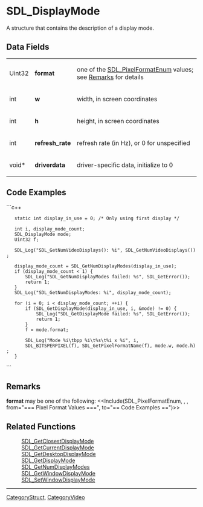 <!-- pragma section-numbers off -->
<!-- pragma disable-camelcase -->

= SDL_DisplayMode =
A structure that contains the description of a display mode.


== Data Fields ==
{|
|Uint32
|'''format'''
|one of the [[SDL_PixelFormatEnum]] values; see [[#Remarks|Remarks]] for details
|-
|int
|'''w'''
|width, in screen coordinates
|-
|int
|'''h'''
|height, in screen coordinates
|-
|int
|'''refresh_rate'''
|refresh rate (in Hz), or 0 for unspecified 
|-
|void*
|'''driverdata'''
|driver-specific data, initialize to 0
|}

== Code Examples ==
```c++

    static int display_in_use = 0; /* Only using first display */

    int i, display_mode_count;
    SDL_DisplayMode mode;
    Uint32 f;

    SDL_Log("SDL_GetNumVideoDisplays(): %i", SDL_GetNumVideoDisplays());

    display_mode_count = SDL_GetNumDisplayModes(display_in_use);
    if (display_mode_count < 1) {
        SDL_Log("SDL_GetNumDisplayModes failed: %s", SDL_GetError());
        return 1;
    }
    SDL_Log("SDL_GetNumDisplayModes: %i", display_mode_count);

    for (i = 0; i < display_mode_count; ++i) {
        if (SDL_GetDisplayMode(display_in_use, i, &mode) != 0) {
            SDL_Log("SDL_GetDisplayMode failed: %s", SDL_GetError());
            return 1;
        }
        f = mode.format;

        SDL_Log("Mode %i\tbpp %i\t%s\t%i x %i", i,
        SDL_BITSPERPIXEL(f), SDL_GetPixelFormatName(f), mode.w, mode.h);
    }

```

== Remarks ==
'''format''' may be one of the following:
<<Include(SDL_PixelFormatEnum, , , from="=== Pixel Format Values ===", to="== Code Examples ==")>>

== Related Functions ==
:[[SDL_GetClosestDisplayMode]]
:[[SDL_GetCurrentDisplayMode]]
:[[SDL_GetDesktopDisplayMode]]
:[[SDL_GetDisplayMode]]
:[[SDL_GetNumDisplayModes]]
:[[SDL_GetWindowDisplayMode]]
:[[SDL_SetWindowDisplayMode]]

----
[[CategoryStruct]], [[CategoryVideo]]
